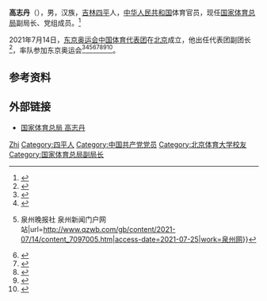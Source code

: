 '''高志丹'''（{{bd|1963年|1月|}}），男，汉族，[[吉林|吉林]][[四平|四平]]人，[[中华人民共和国|中华人民共和国]]体育官员，现任[[国家体育总局|国家体育总局]]副局长、党组成员。<ref>{{Cite web|title=高志丹 副局长、党组成员|url=http://www.sport.gov.cn/n315/n324/n10448/index.html|accessdate=2020-12-16|work=国家体育总局}}</ref>

2021年7月14日，[[2020年夏季奥林匹克运动会|东京奥运会中国体育代表团]]在[[北京|北京]]成立，他出任代表团副团长<ref>{{Cite web|title=东京奥运会中国体育代表团名单公布：总人数777人 为境外参赛规模最大的一届|url=https://china.huanqiu.com/article/43w4vRlr5P0|access-date=2021-07-15|work=环球网}}</ref>，率队参加东京奥运会<ref>{{Cite web|title=东京奥运会中国体育代表团名单公布！-新华网|url=http://www.xinhuanet.com/sports/2021-07/15/c_1127658996.htm|access-date=2021-07-25|work=新华网}}</ref><ref>{{Cite web|title=第32届夏季奥运会中国体育代表团名单公布-新华网|url=http://www.xinhuanet.com/sports/2021-07/14/c_1127655241.htm|access-date=2021-07-25|work=新华网}}</ref><ref>{{Cite web|title=777人！东京奥运会中国代表团名单公布 -泉州网{{!}}泉州晚报社 泉州新闻门户网站|url=http://www.qzwb.com/gb/content/2021-07/14/content_7097005.htm|access-date=2021-07-25|work=[[泉州网|泉州网]]}}</ref><ref>{{Cite web|title=第32届夏季奥运会中国体育代表团名单公布|url=https://sports.gmw.cn/2021-07/15/content_34995656.htm|access-date=2021-07-25|work=[[光明网_(中国)|光明网]]}}</ref><ref>{{Cite web|title=东京奥运会中国体育代表团名单公布：总人数777人 为境外参赛规模最大的一届|url=http://news.cri.cn/2021-07-14/88f7d2a6-5c6e-1051-edea-c4c93cfd982f.html|access-date=2021-07-25|work=[[国际在线|国际在线]]}}</ref><ref>{{Cite web|title=东京奥运会中国体育代表团名单公布：总人数777人 为境外参赛规模最大的一届|url=https://china.huanqiu.com/article/43w4vRlr5P0|access-date=2021-07-25|work=环球网}}</ref><ref>{{Cite web|title=东京奥运会中国体育代表团名单出炉 431名运动健儿出征--文旅·体育--人民网|url=http://ent.people.com.cn/n1/2021/0714/c1012-32157831.html|access-date=2021-07-25|work=人民网}}</ref><ref>{{Cite web|title=东京奥运会中国体育代表团名单公布 共777人|url=https://www.bjnews.com.cn/detail/162624570814574.html|access-date=2021-07-25|work=新京报}}</ref>。


== 参考资料 ==
{{reflist}}

== 外部链接 ==
*[http://www.sport.gov.cn/n315/n324/n10448/index.html 国家体育总局 高志丹]
{{中国人物小作品}}

{{Authority control}}
{{DEFAULTSORT:Gao高}}
[[Category:高姓|Zhi]]
[[Category:四平人|Category:四平人]]
[[Category:中国共产党党员|Category:中国共产党党员]]
[[Category:北京体育大学校友|Category:北京体育大学校友]]
[[Category:国家体育总局副局长|Category:国家体育总局副局长]]
